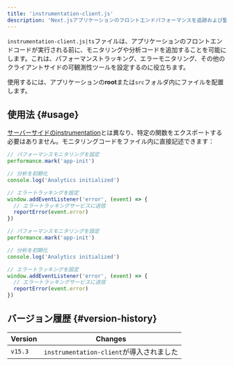 ```yaml
---
title: 'instrumentation-client.js'
description: 'Next.jsアプリケーションのフロントエンドパフォーマンスを追跡および監視するためのクライアントサイドのinstrumentationを追加する方法を学びます。'
---
```


`instrumentation-client.js|ts`ファイルは、アプリケーションのフロントエンドコードが実行される前に、モニタリングや分析コードを追加することを可能にします。これは、パフォーマンストラッキング、エラーモニタリング、その他のクライアントサイドの可観測性ツールを設定するのに役立ちます。

使用するには、アプリケーションの**root**または`src`フォルダ内にファイルを配置します。

## 使用法 {#usage}

[サーバーサイドのinstrumentation](/docs/app/guides/instrumentation)とは異なり、特定の関数をエクスポートする必要はありません。モニタリングコードをファイル内に直接記述できます：

<Tabs>
<TabItem value="ts" label="TypeScript">

```ts title="instrumentation-client.ts" switcher
// パフォーマンスモニタリングを設定
performance.mark('app-init')

// 分析を初期化
console.log('Analytics initialized')

// エラートラッキングを設定
window.addEventListener('error', (event) => {
  // エラートラッキングサービスに送信
  reportError(event.error)
})
```

</TabItem>
<TabItem value="js" label="JavaScript">

```js title="instrumentation-client.js" switcher
// パフォーマンスモニタリングを設定
performance.mark('app-init')

// 分析を初期化
console.log('Analytics initialized')

// エラートラッキングを設定
window.addEventListener('error', (event) => {
  // エラートラッキングサービスに送信
  reportError(event.error)
})
```

</TabItem>
</Tabs>

## バージョン履歴 {#version-history}

| Version | Changes                                  |
| ------- | ---------------------------------------- |
| `v15.3` | `instrumentation-client`が導入されました |
